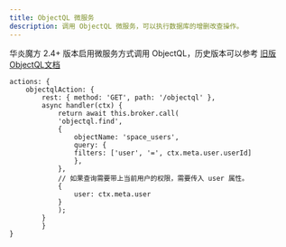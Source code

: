 ```yaml
---
title: ObjectQL 微服务
description: 调用 ObjectQL 微服务，可以执行数据库的增删改查操作。
---
```


华炎魔方 2.4+ 版本启用微服务方式调用 ObjectQL，历史版本可以参考 [旧版ObjectQL文档](./objectql)

```
actions: {
    objectqlAction: {
        rest: { method: 'GET', path: '/objectql' },
        async handler(ctx) {
            return await this.broker.call(
            'objectql.find', 
            {
                objectName: 'space_users',
                query: {
                filters: ['user', '=', ctx.meta.user.userId]
                },
            },
            // 如果查询需要带上当前用户的权限，需要传入 user 属性。
            {
                user: ctx.meta.user
            }
            );
        }
        }
}

```